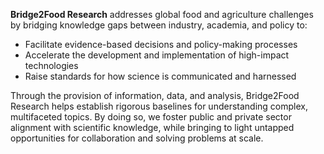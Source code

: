 

::: {.lead}

**Bridge2Food Research** addresses global food and agriculture challenges by bridging knowledge gaps between industry, academia, and policy to:

-   Facilitate evidence-based decisions and policy-making processes
-   Accelerate the development and implementation of high-impact technologies
-   Raise standards for how science is communicated and harnessed

Through the provision of information, data, and analysis, Bridge2Food Research helps establish rigorous baselines for understanding complex, multifaceted topics. By doing so, we foster public and private sector alignment with scientific knowledge, while bringing to light untapped opportunities for collaboration and solving problems at scale.

:::
